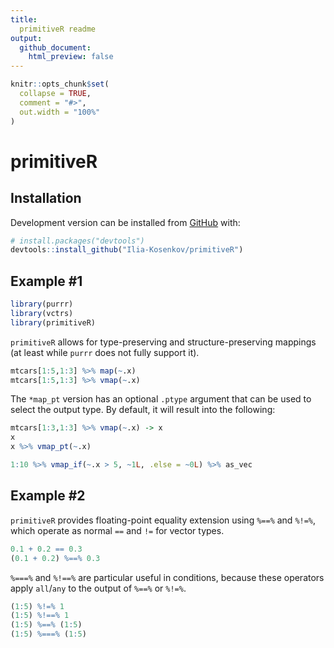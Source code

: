 ```yaml
---
title:
  primitiveR readme
output: 
  github_document:
    html_preview: false
---
```


<!-- README.md is generated from README.Rmd. Please edit that file -->

```r
knitr::opts_chunk$set(
  collapse = TRUE,
  comment = "#>",
  out.width = "100%"
)
```

# primitiveR


## Installation


Development version can be installed from [GitHub](https://github.com/) with:

``` r
# install.packages("devtools")
devtools::install_github("Ilia-Kosenkov/primitiveR")
```
## Example \#1

```r
library(purrr)
library(vctrs)
library(primitiveR)
```
`primitiveR` allows for type-preserving and structure-preserving mappings (at least while `purrr` does not fully support it).

```r
mtcars[1:5,1:3] %>% map(~.x)
mtcars[1:5,1:3] %>% vmap(~.x)
```

The `*map_pt` version has an optional `.ptype` argument that can be used to select the output type. By default, it will result into the following:
```r
mtcars[1:3,1:3] %>% vmap(~.x) -> x
x
x %>% vmap_pt(~.x)
```

```r
1:10 %>% vmap_if(~.x > 5, ~1L, .else = ~0L) %>% as_vec
```

## Example \#2
`primitiveR` provides floating-point equality extension using `%==%` and `%!=%`, which operate as normal `==` and `!=` for vector types.

```r
0.1 + 0.2 == 0.3
(0.1 + 0.2) %==% 0.3
```
`%===%` and `%!==%` are particular useful in conditions, because these operators apply `all`/`any` to the output of `%==%` or `%!=%`.

```r
(1:5) %!=% 1
(1:5) %!==% 1
(1:5) %==% (1:5)
(1:5) %===% (1:5)
```